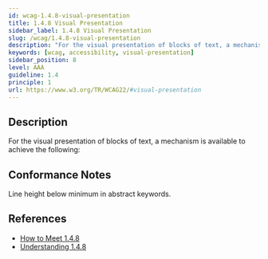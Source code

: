 ```yaml
---
id: wcag-1.4.8-visual-presentation
title: 1.4.8 Visual Presentation
sidebar_label: 1.4.8 Visual Presentation
slug: /wcag/1.4.8-visual-presentation
description: "For the visual presentation of blocks of text, a mechanism is available to achieve the following:"
keywords: [wcag, accessibility, visual-presentation]
sidebar_position: 8
level: AAA
guideline: 1.4
principle: 1
url: https://www.w3.org/TR/WCAG22/#visual-presentation
---
```


## Description

For the visual presentation of blocks of text, a mechanism is available to achieve the following:

## Conformance Notes

<Project name="ads">
</Project>

<Project name="scix">
  <PartialSupport>Line height below minimum in abstract keywords.</PartialSupport>
</Project>

## References

- [How to Meet 1.4.8](https://www.w3.org/WAI/WCAG22/quickref/#visual-presentation)
- [Understanding 1.4.8](https://www.w3.org/WAI/WCAG22/Understanding/visual-presentation.html)
